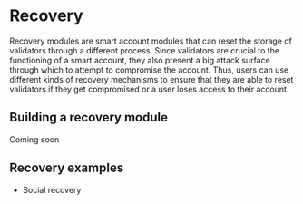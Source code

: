 # Recovery

Recovery modules are smart account modules that can reset the storage of validators through a different process. Since validators are crucial to the functioning of a smart account, they also present a big attack surface through which to attempt to compromise the account. Thus, users can use different kinds of recovery mechanisms to ensure that they are able to reset validators if they get compromised or a user loses access to their account.

## Building a recovery module

Coming soon

## Recovery examples

-   Social recovery
